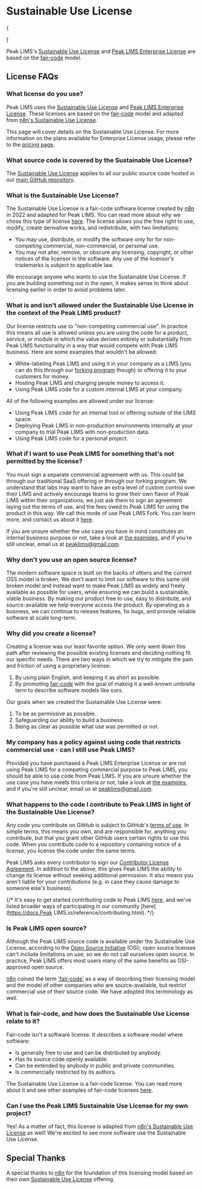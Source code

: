 
# Sustainable Use License

{
<div>
      <InfoBanner informationText="Proprietary licenses will be available for enterprise customers." />
</div>
}

Peak LIMS's [Sustainable Use License](https://github.com/peaklims/peaklims/blob/main/LICENSE.md) and [Peak LIMS Enterprise License](https://github.com/peaklims/peaklims/blob/main/LICENSE_EE.md) are based on the [fair-code](http://faircode.io/) model.

## License FAQs

### What license do you use?

Peak LIMS uses the [Sustainable Use License](https://github.com/peaklims/peaklims/blob/main/LICENSE.md) and
[Peak LIMS Enterprise License](https://github.com/peaklims/peaklims/blob/main/LICENSE_EE.md). These licenses
are based on the [fair-code](http://faircode.io/) model and adapted from [n8n's Sustainable Use License](https://docs.n8n.io/sustainable-use-license/).

This page will cover details on the Sustainable Use License. For more information on the plans available for Enterprise License usage, please refer to the [pricing page](/pricing).

### What source code is covered by the Sustainable Use License?

The [Sustainable Use License](https://github.com/peaklims/peaklims/blob/main/LICENSE.md) applies to all our public source code hosted in our [main GitHub repository](https://github.com/peaklims).

### What is the Sustainable Use License?

The Sustainable Use License is a fair-code software license created by [n8n](https://n8n.io/) in 2022 and adapted for Peak LIMS. You can read more about 
why we chose this type of license [here](#why-did-you-create-a-license). The license allows you the free right to use, modify, create
 derivative works, and redistribute, with two limitations:

- You may use, distribute, or modify the software only for for non-competing commercial, non-commercial, or personal use.
- You may not alter, remove, or obscure any licensing, copyright, or other notices of the licensor in the software. Any 
use of the licensor's trademarks is subject to applicable law.

We encourage anyone who wants to use the Sustainable Use License. If you are building something out in the open, it makes sense to 
think about licensing earlier in order to avoid problems later. 

### What is and isn't allowed under the Sustainable Use License in the context of the Peak LIMS product?

Our license restricts use to "non-competing commercial use". In practice this means all use is allowed unless you are using the code for 
a product, service, or module in which the value derives entirely or substantially from Peak LIMS functionality in a way that would compete 
with Peak LIMS business. Here are some examples that wouldn't be allowed:

- White-labeling Peak LIMS and using it in your company as a LIMS (you can do this through our [forking program](/forking) though) or offering it to your customers for money.
- Hosting Peak LIMS and charging people money to access it.
- Using Peak LIMS code for a custom internal LIMS at your company.

All of the following examples are allowed under our license:

- Using Peak LIMS code for an internal tool or offering outside of the LIMS space.
- Deploying Peak LIMS in non-production environments internally at your company to trial Peak LIMS with non-production data.
- Using Peak LIMS code for a personal project.

### What if I want to use Peak LIMS for something that's not permitted by the license?

You must sign a separate commercial agreement with us. This could be through our traditional SaaS offering or through our forking program.
We understand that labs may want to have an extra level of custom control over their LIMS and actively encourage teams to grow their own
flavor of Peak LIMS within their organizations; we just ask them to sign an agreement laying out the terms of use, and the fees owed to Peak 
LIMS for using the product in this way. We call this mode of use Peak LIMS Fork. You can learn more, and contact us 
about it [here](/forking).

If you are unsure whether the use case you have in mind constitutes an internal business purpose or not, take a look at 
[the examples](#what-is-and-isnt-allowed-under-the-sustainable-use-license-in-the-context-of-the-peak-lims-product), and 
if you're still unclear, email us at [peaklims@gmail.com](mailto:peaklims@gmail.com).

### Why don't you use an open source license?

The modern software space is built on the backs of others and the current OSS model is broken. We don't want to limit our software to 
this same old broken model and instead want to make Peak LIMS as widely and freely available as possible for users, while ensuring 
we can build a sustainable, viable business. By making our product free to use, easy to distribute, and source-available we help 
everyone access the product. By operating as a business, we can continue to release features, fix bugs, and provide reliable 
software at scale long-term.

### Why did you create a license?

Creating a license was our least favorite option. We only went down this path after reviewing the possible existing licenses and
 deciding nothing fit our specific needs. There are two ways in which we try to mitigate the pain and friction of using a proprietary license:

1. By using plain English, and keeping it as short as possible.
2. By promoting [fair-code](https://faircode.io/) with the goal of making it a well-known umbrella term to describe software models like ours.

Our goals when we created the Sustainable Use License were:

1. To be as permissive as possible.
2. Safeguarding our ability to build a business.
3. Being as clear as possible what use was permitted or not.

### My company has a policy against using code that restricts commercial use - can I still use Peak LIMS?

Provided you have purchased a Peak LIMS Enterprise License or are not using Peak LIMS for a competing 
commercial purpose to Peak LIMS, you should be able to use code from Peak LIMS. If you are unsure whether the use 
case you have meets this criteria or not, take a look at [the examples](#what-is-and-isnt-allowed-under-the-sustainable-use-license-in-the-context-of-the-peak-lims-product), 
and if you're still unclear, email us at [peaklims@gmail.com](mailto:peaklims@gmail.com).

### What happens to the code I contribute to Peak LIMS in light of the Sustainable Use License?

Any code you contribute on GitHub is subject to GitHub's [terms of use](https://docs.github.com/en/site-policy/github-terms/github-terms-of-service#d-user-generated-content). 
In simple terms, this means you own, and are responsible for, anything you contribute, but that you 
grant other GitHub users certain rights to use this code. When you contribute code to a repository 
containing notice of a license, you license the code under the same terms.

Peak LIMS asks every contributor to sign our [Contributor License Agreement](https://github.com/peaklims/peaklims/blob/main/CONTRIBUTOR_LICENSE_AGREEMENT.md). 
In addition to the above, this gives Peak LIMS the ability to change its license without seeking additional permission. 
It also means you aren't liable for your contributions (e.g. in case they cause damage to someone else's business).

{/* It's easy to get started contributing code to Peak LIMS [here](https://github.com/PeakLIMS-io), and we've listed broader 
ways of participating in our community [here](https://docs.Peak LIMS.io/reference/contributing.html). */}

### Is Peak LIMS open source?

Although the Peak LIMS source code is available under the Sustainable Use License, according to the [Open Source Initiative](https://opensource.org/) (OSI), 
open source licenses can't include limitations on use, so we do not call ourselves open source. In practice, 
Peak LIMS offers most users many of the same benefits as OSI-approved open source.

[n8n](https://n8n.io/) coined the term ['fair-code'](https://faircode.io/) as a way of describing their licensing model and the model of 
other companies who are source-available, but restrict commercial use of their source code. We have adopted this terminology as well.

### What is fair-code, and how does the Sustainable Use License relate to it?

Fair-code isn't a software license. It describes a software model where software:

- Is generally free to use and can be distributed by anybody.
- Has its source code openly available.
- Can be extended by anybody in public and private communities.
- Is commercially restricted by its authors.

The Sustainable Use License is a fair-code license. You can read more about it and see other examples of fair-code licenses [here](https://faircode.io/).

### Can I use the Peak LIMS Sustainable Use License for my own project?

Yes! As a matter of fact, this license is adapted from [n8n's Sustainable Use License](https://docs.n8n.io/sustainable-use-license/) as well! 
We're excited to see more software use the Sustainable Use License.

## Special Thanks

A special thanks to [n8n](https://n8n.io/) for the foundation of this licensing model based on their own [Sustainable Use License](https://docs.n8n.io/sustainable-use-license/) offering.
